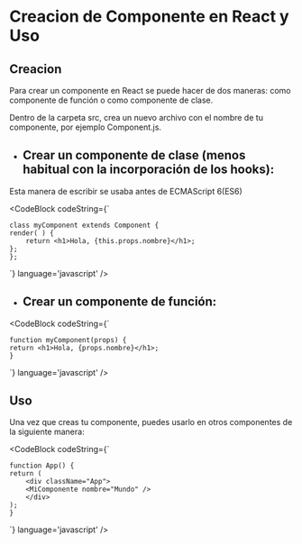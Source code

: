 
# Creacion de Componente en React y Uso

## **Creacion**
Para crear un componente en React se puede hacer de dos maneras: como componente de función o como componente de clase.

Dentro de la carpeta src, crea un nuevo archivo con el nombre de tu componente, por ejemplo Component.js.

- ## Crear un componente de clase (menos habitual con la incorporación de los hooks):
Esta manera de escribir se usaba antes de ECMAScript 6(ES6)

<CodeBlock
  codeString={`

    class myComponent extends Component {
    render( ) {
        return <h1>Hola, {this.props.nombre}</h1>;
    };
    };

  `} 
  language='javascript'
/>

- ## Crear un componente de función:

<CodeBlock
  codeString={`

    function myComponent(props) {
    return <h1>Hola, {props.nombre}</h1>;
    }

  `} 
  language='javascript'
/>

## **Uso**

Una vez que creas tu componente, puedes usarlo en otros componentes de la siguiente manera:

<CodeBlock
  codeString={`

    function App() {
    return (
        <div className="App">
        <MiComponente nombre="Mundo" />
        </div>
    );
    }

  `} 
  language='javascript'
/>